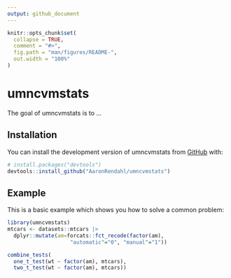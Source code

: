 ```yaml
---
output: github_document
---
```


<!-- README.md is generated from README.Rmd. Please edit that file -->

```r
knitr::opts_chunk$set(
  collapse = TRUE,
  comment = "#>",
  fig.path = "man/figures/README-",
  out.width = "100%"
)
```

# umncvmstats

<!-- badges: start -->
<!-- badges: end -->

The goal of umncvmstats is to ...

## Installation

You can install the development version of umncvmstats from [GitHub](https://github.com/) with:

``` r
# install.packages("devtools")
devtools::install_github("AaronRendahl/umncvmstats")
```

## Example

This is a basic example which shows you how to solve a common problem:

```r
library(umncvmstats)
mtcars <- datasets::mtcars |> 
  dplyr::mutate(am=forcats::fct_recode(factor(am), 
                    "automatic"="0", "manual"="1"))

combine_tests(
  one_t_test(wt ~ factor(am), mtcars),
  two_t_test(wt ~ factor(am), mtcars))
```

